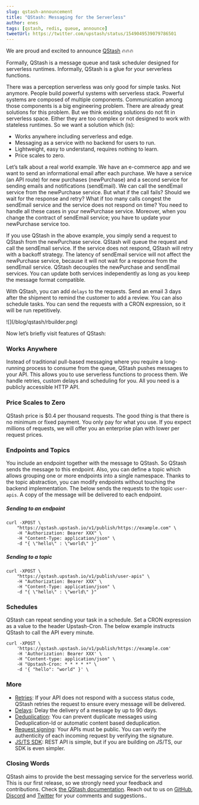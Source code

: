 ```yaml
---
slug: qstash-announcement
title: "QStash: Messaging for the Serverless"
author: enes
tags: [qstash, redis, queue, announce]
tweetUrl: https://twitter.com/upstash/status/1549049539079786501
---
```


We are proud and excited to announce [QStash](https://console.upstash.com/qstash) 🔥🔥🔥

Formally, QStash is a message queue and task scheduler designed for serverless runtimes. Informally, QStash is a glue for your serverless functions.

There was a perception serverless was only good for simple tasks. Not anymore. People build powerful systems with serverless stack. Powerful systems are composed of multiple components. Communication among those components is a big engineering problem. There are already great solutions for this problem. But we think existing solutions do not fit in serverless space. Either they are too complex or not designed to work with stateless runtimes. So we want a solution which (is):

* Works anywhere including serverless and edge.
* Messaging as a service with no backend for users to run.
* Lightweight, easy to understand, requires nothing to learn.
* Price scales to zero.

Let’s talk about a real world example. We have an e-commerce app and we want to send an informational email after each purchase. We have a service (an API route) for new purchases (newPurchase) and a second service for sending emails and notifications (sendEmail). We can call the sendEmail service from the newPurchase service. But what if the call fails? Should we wait for the response and retry?  What if too many calls congest the sendEmail service and the service does not respond on time? You need to handle all these cases in your newPurchase service. Moreover, when you change the contract of sendEmail service; you have to update your newPurchase service too.

If you use QStash in the above example, you simply send a request to QStash from the newPurchase service. QStash will queue the request and call the sendEmail service. If the service does not respond, QStash will retry with a backoff strategy. The latency of sendEmail service will not affect the newPurchase service, because it will not wait for a response from the sendEmail service. QStash decouples the newPurchase and sendEmail services. You can update both services independently as long as you keep the message format compatible.

With QStash, you can add `delays` to the requests. Send an email 3 days after the shipment to remind the customer to add a review. You can also schedule tasks. You can send the requests with a CRON expression, so it will be run repetitively.

<FullWidth>
  ![](/blog/qstash/rbuilder.png)
</FullWidth>

Now let’s briefly visit features of QStash:


### Works Anywhere

Instead of traditional pull-based messaging where you require a long-running process to consume from the queue, QStash pushes messages to your API. This allows you to use serverless functions to process them. We handle retries, custom delays and scheduling for you. All you need is a publicly accessible HTTP API.


### Price Scales to Zero

QStash price is $0.4 per thousand requests. The good thing is that there is no minimum or fixed payment. You only pay for what you use. If you expect millions of requests, we will offer you an enterprise plan with lower per request prices.


### Endpoints and Topics

You include an endpoint together with the message to QStash. So QStash sends the message to this endpoint. Also, you can define a topic which allows grouping one or more endpoints into a single namespace. Thanks to the topic abstraction, you can modify endpoints without touching the backend implementation. The below sends the requests to the topic `user-apis`. A copy of the message will be delivered to each endpoint.


##### Sending to an endpoint
``` shell
curl -XPOST \
    "https://qstash.upstash.io/v1/publish/https://example.com" \
	-H "Authorization: Bearer XXX" \
	-H "Content-Type: application/json" \
	-d "{ \"hello\" : \"world\" }"
```

##### Sending to a topic
``` shell
curl -XPOST \
	"https://qstash.upstash.io/v1/publish/user-apis" \
	-H "Authorization: Bearer XXX" \
	-H "Content-Type: application/json" \
	-d "{ \"hello\" : \"world\" }"
```

### Schedules

QStash can repeat sending your task in a schedule. Set a CRON expression as a value to the header Upstash-Cron. The below example instructs QStash to call the API every minute.

``` shell
curl -XPOST \
    'https://qstash.upstash.io/v1/publish/https://example.com'
    -H 'Authorization: Bearer XXX' \
    -H "Content-type: application/json" \
    -H "Upstash-Cron: * * * * *" \
    -d '{ "hello": "world" }' \
```

### More
* [Retries](https://docs.upstash.com/qstash/features/retry): If your API does not respond with a success status code, QStash retries the request to ensure every message will be delivered.
* [Delays](https://docs.upstash.com/qstash/features/delay): Delay the delivery of a message by up to 90 days.
* [Deduplication](https://docs.upstash.com/qstash/features/deduplication): You can prevent duplicate messages using Deduplication-Id or automatic content based deduplication.
* [Request signing](https://docs.upstash.com/qstash/howto/signature): Your APIs must be public. You can verify the authenticity of each incoming request by verifying the signature.
* [JS/TS SDK](https://github.com/upstash/sdk-qstash-ts): REST API is simple, but if you are building on JS/TS, our SDK is even simpler.


### Closing Words

QStash aims to provide the best messaging service for the serverless world. This is our first release, so we strongly need your feedback and contributions. Check [the QStash documentation](https://docs.upstash.com/qstash). Reach out to us on [GitHub](https://github.com/upstash/issues/issues/new), [Discord](https://discord.com/invite/w9SenAtbme) and [Twitter](https://twitter.com/upstash) for your comments and suggestions..
